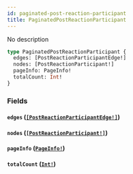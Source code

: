 ```yaml
---
id: paginated-post-reaction-participant
title: PaginatedPostReactionParticipant
---
```


No description

```graphql
type PaginatedPostReactionParticipant {
  edges: [PostReactionParticipantEdge!]
  nodes: [PostReactionParticipant!]
  pageInfo: PageInfo!
  totalCount: Int!
}
```

### Fields

#### `edges` ([`[PostReactionParticipantEdge!]`](/graphql/objects/post-reaction-participant-edge))

#### `nodes` ([`[PostReactionParticipant!]`](/graphql/objects/post-reaction-participant))

#### `pageInfo` ([`PageInfo!`](/graphql/objects/page-info))

#### `totalCount` ([`Int!`](/graphql/scalars/int))
